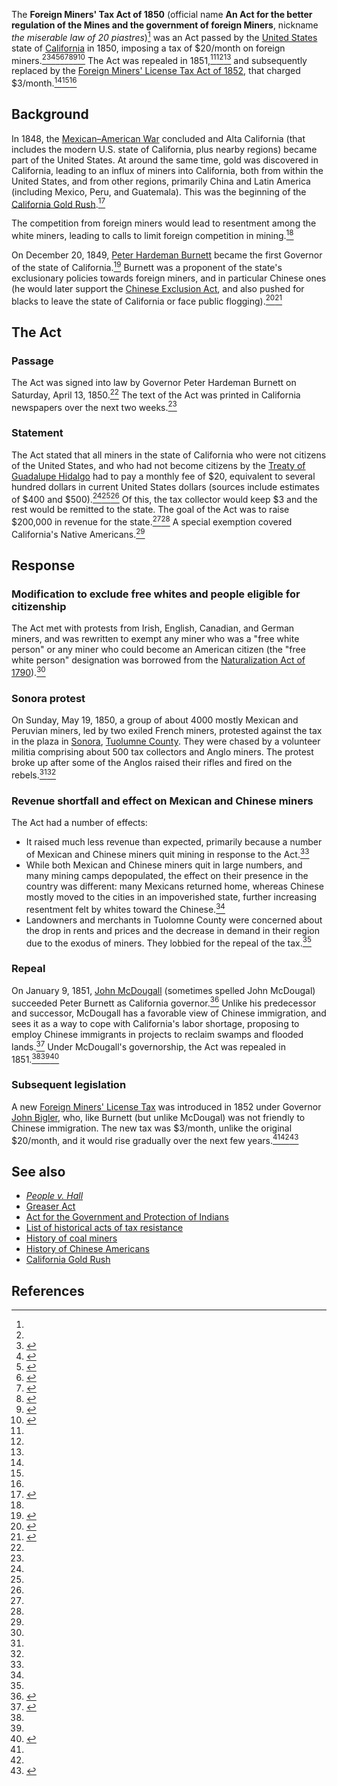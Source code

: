 The '''Foreign Miners' Tax Act of 1850''' (official name '''An Act for the better regulation of the Mines and the government of foreign Miners''', nickname ''the miserable law of 20 piastres'')<ref name=roaring-camp/>{{rp|210}} was an Act passed by the [[United States]] state of [[California]] in 1850, imposing a tax of $20/month on foreign miners.<ref name=oac/><ref name=us-labor-history>{{cite book|url=https://books.google.com/books?id=zEWsZ81Bd3YC|title = Encyclopedia of U.S. Labor and Working-class History, Volume 1|last = Arnesen|first = Eric}}</ref>{{rp|468}}<ref name=driven-out>{{cite book|url = https://books.google.com/books?id=koQalf4HiZ4C|title = Driven Out: The Forgotten War Against Chinese Americans|last = Pfaelzer|first = Jean|accessdate = June 22, 2017}}</ref>{{rp|50}}<ref name=roaring-camp>{{cite book|title = Roaring Camp: The Social World of the California Gold Rush|url = https://books.google.com/books?id=Q8YRFjb5Bl8C|last = Johnson|first = Susan Lee}}</ref>{{rp|210}}<ref name=chinhate>{{cite web|url = http://www.sfmuseum.org/hist6/chinhate.html|title = The Chinese|author = Henry Kittredge Norton|accessdate = June 22, 2017}}</ref><ref name=teachingresources>{{cite web|url = http://teachingresources.atlas.illinois.edu/chinese_exp/resources/resource_2_4.pdf|title = Some state of California and city of San Francisco anti-Chinese legislation and subsequent action}}</ref><ref name=i2us-foreign-miner-taxes>{{cite web|url = http://immigrationtounitedstates.org/506-foreign-miner-taxes.html|title = Foreign miner taxes|accessdate = June 22, 2017|publisher = Immigration to the United States}}</ref><ref name=asianam>{{cite web|url = http://asianamgroup9.blogspot.com/2010/11/foreign-miners-tax-act.html|title =  The Result of the Foreign Miners Tax Act|date = November 26, 2010|accessdate = June 24, 2017|publisher = Asian American Blog (1880 - 1900)}}</ref><ref>{{cite web|url = http://www.californiascapitol.com/2011/11/happy-birthday-governor-3/|title = Happy Birthday Governor Burnett!|date = November 15, 2011|accessdate = June 24, 2017}}</ref> The Act was repealed in 1851,<ref name=us-labor-history/>{{rp|468}}<ref name=teachingresources/><ref name=chinhate/> and subsequently replaced by the [[Foreign Miners' License Tax Act of 1852]], that charged $3/month.<ref name=us-labor-history/>{{rp|469}}<ref name=i2us-foreign-miner-taxes/><ref name=harpweek-california-anti/>

== Background ==

In 1848, the [[Mexican–American War]] concluded and Alta California (that includes the modern U.S. state of California, plus nearby regions) became part of the United States. At around the same time, gold was discovered in California, leading to an influx of miners into California, both from within the United States, and from other regions, primarily China and Latin America (including Mexico, Peru, and Guatemala). This was the beginning of the [[California Gold Rush]].<ref>{{cite book |last= Ward |first= Geoffrey |title= ''The West: An Illustrated History'' |publisher= Little, Brown & Co |year= 1997||isbn= 0-316-92236-6}}</ref>{{rp|147}}

The competition from foreign miners would lead to resentment among the white miners, leading to calls to limit foreign competition in mining.<ref name=chinhate/>

On December 20, 1849, [[Peter Hardeman Burnett]] became the first Governor of the state of California.<ref name=burnett-bio>{{cite web|url = http://governors.library.ca.gov/01-Burnett.html|title = Peter Burnett 1849–1851|publisher = The Governor's Gallery, State of California|accessdate = June 24, 2017}}</ref> Burnett was a proponent of the state's exclusionary policies towards foreign miners, and in particular Chinese ones (he would later support the [[Chinese Exclusion Act]], and also pushed for blacks to leave the state of California or face public flogging).<ref>{{cite web|url = https://oregonencyclopedia.org/articles/burnett_peter/#.WW-ZftPyvBI|title = Peter Burnett (1807-1895)|publisher = The Oregon Encyclopedia|accessdate = July 19, 2017}}</ref><ref>{{cite web|url = http://www.mercurynews.com/2011/05/20/san-francisco-school-swaps-out-name-of-racist-california-governor/|title = San Francisco school swaps out name of racist California governor|publisher = [[Associated Press]] via ''Mercury News''|date = May 20, 2011|accessdate = July 20, 2017}}</ref>

== The Act ==

=== Passage ===

The Act was signed into law by Governor Peter Hardeman Burnett on Saturday, April 13, 1850.<ref name=roaring-camp/>{{rp|210}} The text of the Act was printed in California newspapers over the next two weeks.<ref name=roaring-camp/>{{rp|210}}

=== Statement ===

The Act stated that all miners in the state of California who were not citizens of the United States, and who had not become citizens by the [[Treaty of Guadalupe Hidalgo]] had to pay a monthly fee of $20, equivalent to several hundred dollars in current United States dollars (sources include estimates of $400 and $500).<ref name=us-labor-history/>{{rp|468}}<ref name=driven-out/>{{rp|50}}<ref name=i2us-foreign-miner-taxes/> Of this, the tax collector would keep $3 and the rest would be remitted to the state. The goal of the Act was to raise $200,000 in revenue for the state.<ref name=us-labor-history/>{{rp|468}}<ref name=driven-out/>{{rp|50}} A special exemption covered California's Native Americans.<ref name=i2us-foreign-miner-taxes/>

== Response ==

=== Modification to exclude free whites and people eligible for citizenship ===

The Act met with protests from Irish, English, Canadian, and German miners, and was rewritten to exempt any miner who was a "free white person" or any miner who could become an American citizen (the "free white person" designation was borrowed from the [[Naturalization Act of 1790]]).<ref name=driven-out/>{{rp|50}}

=== Sonora protest ===

On Sunday, May 19, 1850, a group of about 4000 mostly Mexican and Peruvian miners, led by two exiled French miners, protested against the tax in the plaza in [[Sonora, California|Sonora]], [[Tuolumne County, California|Tuolumne County]]. They were chased by a volunteer militia comprising about 500 tax collectors and Anglo miners. The protest broke up after some of the Anglos raised their rifles and fired on the rebels.<ref name=us-labor-history/>{{rp|468}}<ref name=driven-out/>{{rp|50}}

=== Revenue shortfall and effect on Mexican and Chinese miners ===

The Act had a number of effects:

* It raised much less revenue than expected, primarily because a number of Mexican and Chinese miners quit mining in response to the Act.<ref name=chinhate/>
* While both Mexican and Chinese miners quit in large numbers, and many mining camps depopulated, the effect on their presence in the country was different: many Mexicans returned home, whereas Chinese mostly moved to the cities in an impoverished state, further increasing resentment felt by whites toward the Chinese.<ref name=chinhate/>
* Landowners and merchants in Tuolomne County were concerned about the drop in rents and prices and the decrease in demand in their region due to the exodus of miners. They lobbied for the repeal of the tax.<ref name=us-labor-history/>{{rp|468}}

=== Repeal ===

On January 9, 1851, [[John McDougall (California politician)|John McDougall]] (sometimes spelled John McDougal) succeeded Peter Burnett as California governor.<ref name=mcdougall-bio>{{cite web|url = http://governors.library.ca.gov/02-Mcdougal.html|title = John McDougal 1851–1852|publisher = The Governors' Gallery, State of California|accessdate = June 24, 2017}}</ref> Unlike his predecessor and successor, McDougall has a favorable view of Chinese immigration, and sees it as a way to cope with California's labor shortage, proposing to employ Chinese immigrants in projects to reclaim swamps and flooded lands.<ref name=nps>{{cite web|url = https://www.nps.gov/parkhistory/online_books/5views/5views3b.htm|title = A History of Chinese Americans in California: THE 1850s|accessdate = June 22, 2017}}</ref> Under McDougall's governorship, the Act was repealed in 1851.<ref name=teachingresources/><ref name=asianam/><ref name=oac>{{cite web|url = http://www.oac.cdlib.org/search?style=oac4;titlesAZ=f;idT=001482545|title = Foreign Miners Tax documents, 1850-1867.|accessdate = July 19, 2017|publisher = Online Archive of California}}</ref>

=== Subsequent legislation ===

A new [[Foreign Miners' License Tax Act of 1852|Foreign Miners' License Tax]] was introduced in 1852 under Governor [[John Bigler]], who, like Burnett (but unlike McDougal) was not friendly to Chinese immigration. The new tax was $3/month, unlike the original $20/month, and it would rise gradually over the next few years.<ref name=i2us-foreign-miner-taxes/><ref name=us-labor-history/>{{rp|469}}<ref name=harpweek-california-anti>{{Cite web|url = http://immigrants.harpweek.com/ChineseAmericans/2KeyIssues/CaliforniaAnti.htm|title = California Anti-Chinese Legislation, 1852-1878|publisher = Harpweek|accessdate = June 24, 2017}}</ref>

== See also ==

* ''[[People v. Hall]]''
* [[Greaser Act]]
* [[Act for the Government and Protection of Indians]]
* [[List of historical acts of tax resistance]]
* [[History of coal miners]]
* [[History of Chinese Americans]]
* [[California Gold Rush]]

== References ==

{{reflist|30em}}
